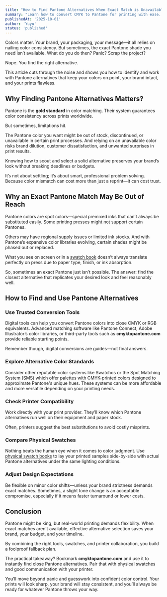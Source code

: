 ```yaml
---
title: "How to Find Pantone Alternatives When Exact Match is Unavailable"
summary: "Learn how to convert CMYK to Pantone for printing with ease. Use expert tips and try our quick tool at cmyktopantone.com for perfect color matches."
publishedAt: '2025-10-01'
author: 'Yuyu'
status: 'published'
---
```


Colors matter. Your brand, your packaging, your message—it all relies on nailing color consistency. But sometimes, the exact Pantone shade you need isn’t available. What do you do then? Panic? Scrap the project? 

Nope. You find the right alternative. 

This article cuts through the noise and shows you how to identify and work with Pantone alternatives that keep your colors on point, your brand intact, and your prints flawless.

<ImageKit
  directory="cymktopantone/images"
  src="cmyk-color-swatches.svg"
  width={300}
  height={300}
  alt="CMYK Color Swatches"
  className="mx-auto"
/>

## Why Finding Pantone Alternatives Matters?

Pantone is the **gold standard** in color matching. Their system guarantees color consistency across prints worldwide. 

But sometimes, limitations hit. 

The Pantone color you want might be out of stock, discontinued, or unavailable in certain print processes. And relying on an unavailable color risks brand dilution, customer dissatisfaction, and unwanted surprises in print results.

Knowing how to scout and select a solid alternative preserves your brand’s look without breaking deadlines or budgets. 

It’s not about settling; it’s about smart, professional problem solving. Because color mismatch can cost more than just a reprint—it can cost trust.

<div className="mx-auto">
  <LazyAdsArticle />
</div>

## Why an Exact Pantone Match May Be Out of Reach

Pantone colors are <Link href="/blog/spot-color-process-color">spot colors</Link>—special premixed inks that can’t always be substituted easily. Some printing presses might not support certain Pantones. 

Others may have regional supply issues or limited ink stocks. And with Pantone’s expansive color libraries evolving, certain shades might be phased out or replaced.

What you see on screen or in a <a href="https://amzn.id/pantone">swatch book</a> doesn’t always translate perfectly on press due to paper type, finish, or ink absorption. 

So, sometimes an exact Pantone just isn’t possible. The answer: find the closest alternative that replicates your desired look and feel reasonably well.

## How to Find and Use Pantone Alternatives

### Use Trusted Conversion Tools
Digital tools can help you convert Pantone colors into close CMYK or RGB equivalents. Advanced matching software like Pantone Connect, Adobe Illustrator’s color libraries, or third-party tools such as <Link href="/">**cmyktopantone.com**</Link> provide reliable starting points. 

Remember though, digital conversions are guides—not final answers.

### Explore Alternative Color Standards
Consider other reputable color systems like Swatchos or the <Link href="/blog/spot-color-process-color">Spot Matching System (SMS)</Link> which offer palettes with CMYK-printed colors designed to approximate Pantone's unique hues. These systems can be more affordable and more versatile depending on your printing needs.

### Check Printer Compatibility
Work directly with your print provider. They’ll know which Pantone alternatives run well on their equipment and paper stock. 

Often, printers suggest the best substitutions to avoid costly misprints.

### Compare Physical Swatches
Nothing beats the human eye when it comes to color judgment. Use <a href="https://amzn.id/pantone">physical swatch books</a> to lay your printed samples side-by-side with actual Pantone alternatives under the same lighting conditions.

### Adjust Design Expectations
Be flexible on minor color shifts—unless your brand strictness demands exact matches. Sometimes, a slight tone change is an acceptable compromise, especially if it means faster turnaround or lower costs.

<div className="mx-auto">
  <LazyAdsArticle />
</div>

## Conclusion

Pantone might be king, but real-world printing demands flexibility. When exact matches aren’t available, effective alternative selection saves your brand, your budget, and your timeline. 

By combining the right tools, swatches, and printer collaboration, you build a foolproof fallback plan.

The practical takeaway? Bookmark <Link href="/">**cmyktopantone.com**</Link> and use it to instantly find close Pantone alternatives. Pair that with physical swatches and good communication with your printer. 

You’ll move beyond panic and guesswork into confident color control. Your prints will look sharp, your brand will stay consistent, and you’ll always be ready for whatever Pantone throws your way.